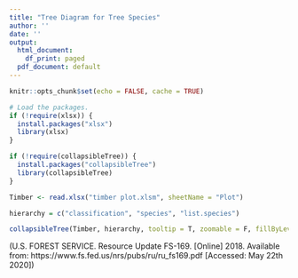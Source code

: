 ```yaml
---
title: "Tree Diagram for Tree Species"
author: ''
date: ''
output:
  html_document:
    df_print: paged
  pdf_document: default
---
```


```r
knitr::opts_chunk$set(echo = FALSE, cache = TRUE)
```

```r
# Load the packages.
if (!require(xlsx)) {
  install.packages("xlsx")
  library(xlsx)
}

if (!require(collapsibleTree)) {
  install.packages("collapsibleTree")
  library(collapsibleTree)
}
```

```r
Timber <- read.xlsx("timber plot.xlsm", sheetName = "Plot")

hierarchy = c("classification", "species", "list.species")

collapsibleTree(Timber, hierarchy, tooltip = T, zoomable = F, fillByLevel = T, fontSize = 9, nodeSize = "leafCount") #can add collapsed = F to get the full plot directly
```
(U.S. FOREST SERVICE. Resource Update FS-169. [Online] 2018. Available from: https://www.fs.fed.us/nrs/pubs/ru/ru_fs169.pdf [Accessed: May 22th 2020])